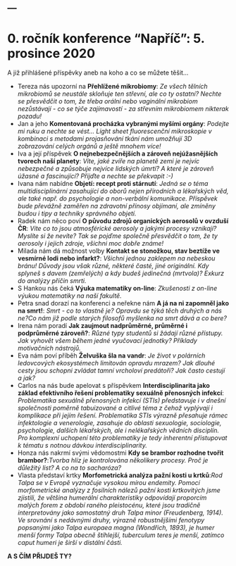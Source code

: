 ---
---

<link rel="stylesheet" href="styles.css" type="text/css">

# 0. ročník konference "Napříč": 5. prosince 2020  
A již přihlášené příspěvky aneb na koho a co se můžete těšit...    

 * Tereza nás upozorní na **Přehlížené mikrobiomy**: *Ze všech tělních mikrobiomů se neustále skloňuje ten střevní, ale co ty ostatní? Nechte se přesvědčit o tom, že třeba orální nebo vaginální mikrobiom nezůstávají - co se týče zajímavostí - za střevním mikrobiomem nikterak pozadu!*  
 * Jan a jeho **Komentovaná procházka vybranými myšími orgány**: *Podejte mi ruku a nechte se vést...  Light sheet fluorescenční mikroskopie v kombinaci s metodami projasňování tkání nám umožňují 3D zobrazování celých orgánů a ještě mnohem více!*  
 * Iva a její příspěvek **O nejnebezpečnějších a zároveň nejúžasnějších tvorech naší planety**: *Víte, jaké zvíře na planetě zemi je nejvíc nebezpečné a způsobuje nejvíce lidských úmrtí? A které je zároveň úžasné a fascinující? Přijďte a nechte se překvapit :-)*  
 * Ivana nám nabídne **Objetí: recept proti stárnutí**: *Jedná se o téma multidisciplinární zasahující do oborů nejen přírodních a lékařských věd, ale také např. do psychologie a non-verbální komunikace. Příspěvek bude převážně zaměřen na zdravotní přínosy objímaní, ale zmíněny budou i tipy a techniky správného objetí. *  
 * Radek nám něco poví **O původu zdrojů organických aerosolů v ovzduší ČR**: *Víte co to jsou atmosférické aerosoly a jakými procesy vznikají? Myslíte si že nevíte? Tak se pojďme společně přesvědčit o tom, že ty aerosoly i jejich zdroje, všichni moc dobře známe!*  
 * Milada nám dá možnost volby **Kontakt se stonožkou, stav beztíže ve vesmírné lodi nebo infarkt?**: *Všichni jednou zaklepem na nebeskou bránu! Důvody jsou však různé, některé časté, jiné originální. Kdy splyneš s davem (zemřelých) a kdy budeš jedinečná (mrtvola)? Exkurz do analýzy příčin smrti.*  
 * S Hankou nás čeká **Výuka matematiky on-line**: *Zkušenosti z on-line výukou matematiky na naší fakultě.*  
 * Petra snad dorazí na konferenci a neřekne nám **A já na ni zapomněl jako na smrt!**: *Smrt - co to vlastně je? Opravdu se týká těch druhých a nás ne?Co nám již podle starých filosofů myšlenka na smrt dává a co bere?*  
 * Irena nám poradí **Jak zaujmout nadprůměrné, průměrné i podprůměrné zároveň?**: *Různé typy studentů si žádají různé přístupy. Jak vyhovět všem během jedné vyučovací jednotky? Příklady motivačních nástrojů.*  
 * Eva nám poví příběh **Želvuška šla na vandr**: *Je život v polárních ledovcových ekosystémech limitován opravdu mrazem? Jak dlouhé cesty jsou schopni zvládat tamní vrcholoví predátoři? Jak často cestují a jak?*  
  * Carlos na nás bude apelovat s příspěvkem **Interdisciplinarita jako základ efektivního řešení problematiky sexuálně přenosných infekcí**: *Problematika sexuálně přenosných infekcí (STIs) představuje i v dnešní společnosti poměrně tabuizované a citlivé téma z čehož vyplývají i komplikace při jejím řešení. Problematika STIs výrazně přesahuje rámec infektologie a venerologie, zasahuje do oblasti sexuologie, sociologie, psychologie, dalších lékařských, ale i nelékařských vědních disciplín. Pro komplexní uchopení této problematiky je tedy inherentní přistupovat k tématu s notnou dávkou interdisciplinarity.*
  * Honza nás nakrmí svými vědomostmi **Kdy se brambor rozhodne tvořit brambor?**:*Tvorba hlíz je kontrolována několikery procesy. Proč je důležitý list? A co na to sacharóza?*
  * Vlasta představí krtky **Morfometrická analýza pažní kosti u krtků**:*Rod Talpa se v Evropě vyznačuje vysokou mírou endemity. Pomocí morfometrické analýzy z fosilních nálezů pažní kosti krtkovitých jsme zjistili, že většina humerální charakteristiky odpovídají proporcím malých forem z období raného pleistocénu, které jsou tradičně interpretovány jako samostatný druh Talpa minor (Freudenberg, 1914). Ve srovnání s nedávnými druhy, výrazně robustnějšími fenotypy popsanými jako Talpa europaea magna (Wondřich, 1893), je humer menší formy Talpa obecně štíhlejší, tuberculum teres je menší, zatímco caput humeri je širší v distální části.*
  
 **A S ČÍM PŘIJDEŠ TY?**

